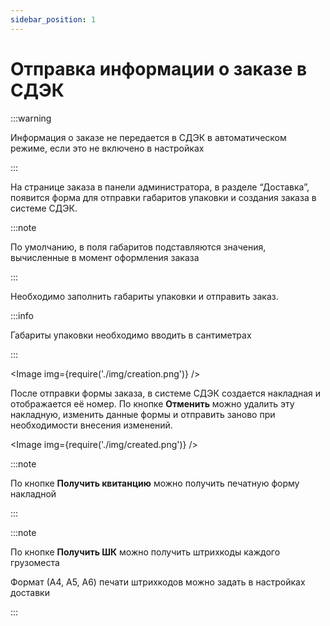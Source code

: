 ```yaml
---
sidebar_position: 1
---
```


# Отправка информации о заказе в СДЭК

:::warning

Информация о заказе не передается в СДЭК в автоматическом режиме, если это не включено в настройках

:::

На странице заказа в панели администратора, в разделе “Доставка”, появится форма для отправки габаритов упаковки и создания заказа в системе СДЭК.

:::note

По умолчанию, в поля габаритов подставляются значения, вычисленные в момент оформления заказа

:::

Необходимо заполнить габариты упаковки и отправить заказ.

:::info

Габариты упаковки необходимо вводить в сантиметрах

:::

<Image img={require('./img/creation.png')} />

После отправки формы заказа, в системе СДЭК создается накладная и отображается её номер.
По кнопке **Отменить** можно удалить эту накладную, изменить данные формы и отправить заново при необходимости
внесения изменений.

<Image img={require('./img/created.png')} />

:::note

По кнопке **Получить квитанцию** можно получить печатную форму накладной

:::

:::note

По кнопке **Получить ШК** можно получить штрихкоды каждого грузоместа

Формат (А4, А5, А6) печати штрихкодов можно задать в настройках доставки

:::
